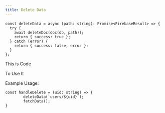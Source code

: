 ```yaml
---
title: Delete Data
---
```


```
const deleteData = async (path: string): Promise<FirebaseResult> => {
  try {
    await deleteDoc(doc(db, path));
    return { success: true };
  } catch (error) {
    return { success: false, error };
  }
};
```

This is Code

To Use It

Example Usage:
```tsx
const handleDelete = (uid: string) => {
        deleteData(`users/${uid}`);
        fetchData();
}
```